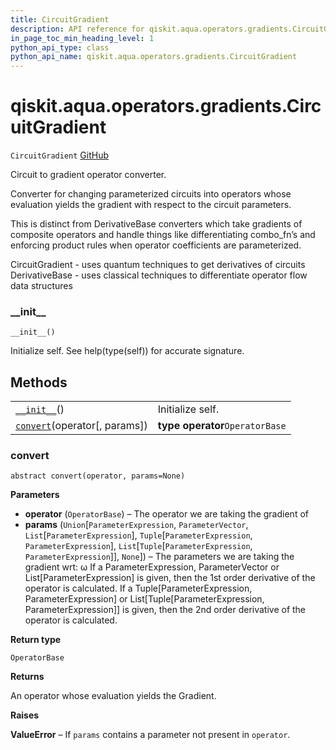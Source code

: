 ```yaml
---
title: CircuitGradient
description: API reference for qiskit.aqua.operators.gradients.CircuitGradient
in_page_toc_min_heading_level: 1
python_api_type: class
python_api_name: qiskit.aqua.operators.gradients.CircuitGradient
---
```


# qiskit.aqua.operators.gradients.CircuitGradient

<span id="qiskit.aqua.operators.gradients.CircuitGradient" />

`CircuitGradient` [GitHub](https://github.com/qiskit-community/qiskit-aqua/tree/stable/0.9/qiskit/aqua/operators/gradients/circuit_gradients/circuit_gradient.py "view source code")

Circuit to gradient operator converter.

Converter for changing parameterized circuits into operators whose evaluation yields the gradient with respect to the circuit parameters.

This is distinct from DerivativeBase converters which take gradients of composite operators and handle things like differentiating combo\_fn’s and enforcing product rules when operator coefficients are parameterized.

CircuitGradient - uses quantum techniques to get derivatives of circuits DerivativeBase - uses classical techniques to differentiate operator flow data structures

### \_\_init\_\_

<span id="qiskit.aqua.operators.gradients.CircuitGradient.__init__" />

`__init__()`

Initialize self. See help(type(self)) for accurate signature.

## Methods

|                                                                                                                                                      |                                 |
| ---------------------------------------------------------------------------------------------------------------------------------------------------- | ------------------------------- |
| [`__init__`](#qiskit.aqua.operators.gradients.CircuitGradient.__init__ "qiskit.aqua.operators.gradients.CircuitGradient.__init__")()                 | Initialize self.                |
| [`convert`](#qiskit.aqua.operators.gradients.CircuitGradient.convert "qiskit.aqua.operators.gradients.CircuitGradient.convert")(operator\[, params]) | **type operator**`OperatorBase` |

### convert

<span id="qiskit.aqua.operators.gradients.CircuitGradient.convert" />

`abstract convert(operator, params=None)`

**Parameters**

*   **operator** (`OperatorBase`) – The operator we are taking the gradient of
*   **params** (`Union`\[`ParameterExpression`, `ParameterVector`, `List`\[`ParameterExpression`], `Tuple`\[`ParameterExpression`, `ParameterExpression`], `List`\[`Tuple`\[`ParameterExpression`, `ParameterExpression`]], `None`]) – The parameters we are taking the gradient wrt: ω If a ParameterExpression, ParameterVector or List\[ParameterExpression] is given, then the 1st order derivative of the operator is calculated. If a Tuple\[ParameterExpression, ParameterExpression] or List\[Tuple\[ParameterExpression, ParameterExpression]] is given, then the 2nd order derivative of the operator is calculated.

**Return type**

`OperatorBase`

**Returns**

An operator whose evaluation yields the Gradient.

**Raises**

**ValueError** – If `params` contains a parameter not present in `operator`.

